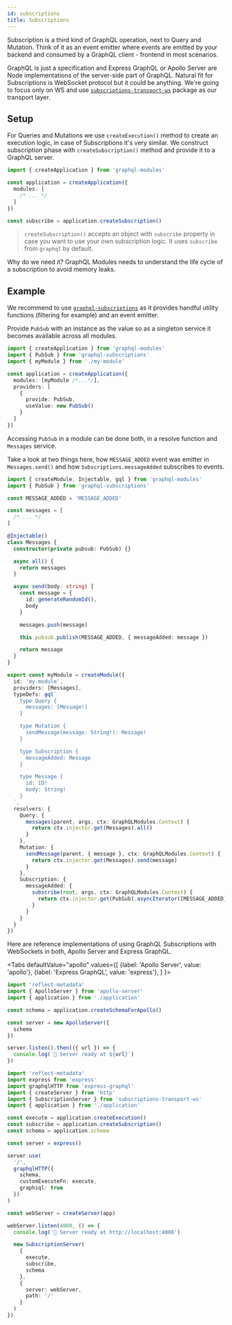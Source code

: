 ```yaml
---
id: subscriptions
title: Subscriptions
---
```



Subscription is a third kind of GraphQL operation, next to Query and Mutation. Think of it as an event emitter where events are emitted by your backend and consumed by a GraphQL client - frontend in most scenarios.

GraphQL is just a specification and Express GraphQL or Apollo Server are Node implementations of the server-side part of GraphQL. Natural fit for Subscriptions is WebSocket protocol but it could be anything. We're going to focus only on WS and use [`subscriptions-transport-ws`](https://github.com/apollographql/subscriptions-transport-ws) package as our transport layer.

## Setup

For Queries and Mutations we use `createExecution()` method to create an execution logic, in case of Subscriptions it's very similar. We construct subscription phase with `createSubscription()` method and provide it to a GraphQL server.

```typescript
import { createApplication } from 'graphql-modules'

const application = createApplication({
  modules: [
    /* ... */
  ]
})

const subscribe = application.createSubscription()
```

> `createSubscription()` accepts an object with `subscribe` property in case you want to use your own subscription logic. It uses `subscribe` from `graphql` by default.

Why do we need it? GraphQL Modules needs to understand the life cycle of a subscription to avoid memory leaks.

## Example

We recommend to use [`graphql-subscriptions`](https://github.com/apollographql/graphql-subscriptions) as it provides handful utility functions (filtering for example) and an event emitter.

Provide `PubSub` with an instance as the value so as a singleton service it becomes available across all modules.

```typescript title="application.ts"
import { createApplication } from 'graphql-modules'
import { PubSub } from 'graphql-subscriptions'
import { myModule } from './my-module'

const application = createApplication({
  modules: [myModule /*...*/],
  providers: [
    {
      provide: PubSub,
      useValue: new PubSub()
    }
  ]
})
```

Accessing `PubSub` in a module can be done both, in a resolve function and `Messages` service.

Take a look at two things here, how `MESSAGE_ADDED` event was emitter in `Messages.send()` and how `Subscriptions.messageAdded` subscribes to events.

```typescript title="my-module.ts"
import { createModule, Injectable, gql } from 'graphql-modules'
import { PubSub } from 'graphql-subscriptions'

const MESSAGE_ADDED = 'MESSAGE_ADDED'

const messages = [
  /* ... */
]

@Injectable()
class Messages {
  constructor(private pubsub: PubSub) {}

  async all() {
    return messages
  }

  async send(body: string) {
    const message = {
      id: generateRandomId(),
      body
    }

    messages.push(message)

    this.pubsub.publish(MESSAGE_ADDED, { messageAdded: message })

    return message
  }
}

export const myModule = createModule({
  id: 'my-module',
  providers: [Messages],
  typeDefs: gql`
    type Query {
      messages: [Message!]
    }

    type Mutation {
      sendMessage(message: String!): Message!
    }

    type Subscription {
      messageAdded: Message
    }

    type Message {
      id: ID!
      body: String!
    }
  `,
  resolvers: {
    Query: {
      messages(parent, args, ctx: GraphQLModules.Context) {
        return ctx.injector.get(Messages).all()
      }
    },
    Mutation: {
      sendMessage(parent, { message }, ctx: GraphQLModules.Context) {
        return ctx.injector.get(Messages).send(message)
      }
    },
    Subscription: {
      messageAdded: {
        subscribe(root, args, ctx: GraphQLModules.Context) {
          return ctx.injector.get(PubSub).asyncIterator([MESSAGE_ADDED])
        }
      }
    }
  }
})
```

Here are reference implementations of using GraphQL Subscriptions with WebSockets in both, Apollo Server and Express GraphQL.

<Tabs
defaultValue="apollo"
values={[
{label: 'Apollo Server', value: 'apollo'},
{label: 'Express GraphQL', value: 'express'},
]
}>
<TabItem value="apollo">

```typescript title="server.ts"
import 'reflect-metadata'
import { ApolloServer } from 'apollo-server'
import { application } from './application'

const schema = application.createSchemaForApollo()

const server = new ApolloServer({
  schema
})

server.listen().then(({ url }) => {
  console.log(`🚀 Server ready at ${url}`)
})
```

</TabItem>
<TabItem value="express">

```typescript title="server.ts"
import 'reflect-metadata'
import express from 'express'
import graphqlHTTP from 'express-graphql'
import { createServer } from 'http'
import { SubscriptionServer } from 'subscriptions-transport-ws'
import { application } from './application'

const execute = application.createExecution()
const subscribe = application.createSubscription()
const schema = application.schema

const server = express()

server.use(
  '/',
  graphqlHTTP({
    schema,
    customExecuteFn: execute,
    graphiql: true
  })
)

const webServer = createServer(app)

webServer.listen(4000, () => {
  console.log('🚀 Server ready at http://localhost:4000')

  new SubscriptionServer(
    {
      execute,
      subscribe,
      schema
    },
    {
      server: webServer,
      path: '/'
    }
  )
})
```

</TabItem>
</Tabs>
